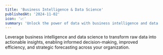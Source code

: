 ```yaml
---
title: 'Business Intelligence & Data Science'
publishedAt: '2024-11-02'
icon: '📈'
summary: 'Unlock the power of data with business intelligence and data science, driving smarter decision-making and improved operational efficiency.'
---
```


Leverage business intelligence and data science to transform raw data into actionable insights, enabling informed decision-making, improved efficiency, and strategic forecasting across your organization.
